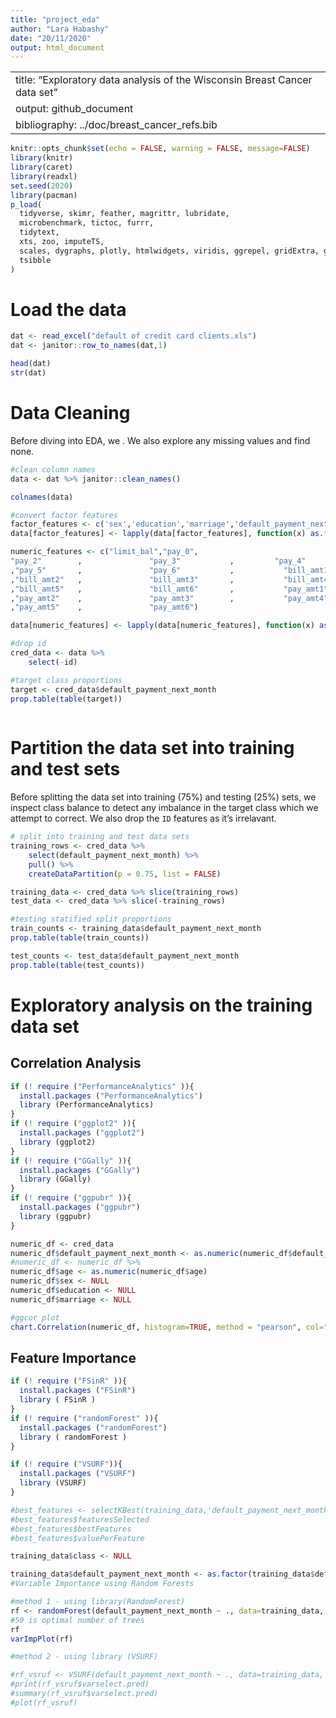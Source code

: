 ```yaml
---
title: "project_eda"
author: "Lara Habashy"
date: "20/11/2020"
output: html_document
---
```

---
title: "Exploratory data analysis of the Wisconsin Breast Cancer data set"
output: github_document
bibliography: ../doc/breast_cancer_refs.bib
---

```r
knitr::opts_chunk$set(echo = FALSE, warning = FALSE, message=FALSE)
library(knitr)
library(caret)
library(readxl)
set.seed(2020)
library(pacman)
p_load(
  tidyverse, skimr, feather, magrittr, lubridate,
  microbenchmark, tictoc, furrr,
  tidytext,
  xts, zoo, imputeTS,
  scales, dygraphs, plotly, htmlwidgets, viridis, ggrepel, gridExtra, ggthemes,
  tsibble
)
```

# Load the data
```r
dat <- read_excel("default of credit card clients.xls")
dat <- janitor::row_to_names(dat,1)

head(dat)
str(dat)

```

# Data Cleaning
Before diving into EDA, we . We also explore any missing values and find none.
```r
#clean column names
data <- dat %>% janitor::clean_names()

colnames(data) 

#convert factor features
factor_features <- c('sex','education','marriage','default_payment_next_month')
data[factor_features] <- lapply(data[factor_features], function(x) as.factor(x))

numeric_features <- c("limit_bal","pay_0",                  
"pay_2"        ,               "pay_3"           ,         "pay_4"                     
,"pay_5"       ,               "pay_6"           ,           "bill_amt1"                 
,"bill_amt2"   ,               "bill_amt3"       ,           "bill_amt4"                 
,"bill_amt5"   ,               "bill_amt6"       ,           "pay_amt1"                  
,"pay_amt2"    ,               "pay_amt3"        ,           "pay_amt4"                  
,"pay_amt5"    ,               "pay_amt6")

data[numeric_features] <- lapply(data[numeric_features], function(x) as.numeric(x))

#drop id
cred_data <- data %>% 
    select(-id) 

#target class proportions
target <- cred_data$default_payment_next_month
prop.table(table(target)) 
  
```

# Partition the data set into training and test sets

Before splitting the data set into training (75%) and testing (25%) sets, we inspect class balance to detect any imbalance in the target class which we attempt to correct. We also drop the `ID` features as it's irrelavant.

```r
# split into training and test data sets
training_rows <- cred_data %>% 
    select(default_payment_next_month) %>% 
    pull() %>%
    createDataPartition(p = 0.75, list = FALSE)

training_data <- cred_data %>% slice(training_rows)
test_data <- cred_data %>% slice(-training_rows)

#testing statified split proportions
train_counts <- training_data$default_payment_next_month
prop.table(table(train_counts)) 

test_counts <- test_data$default_payment_next_month
prop.table(table(test_counts)) 
```


# Exploratory analysis on the training data set


## Correlation Analysis
```r
if (! require ("PerformanceAnalytics" )){
  install.packages ("PerformanceAnalytics")
  library (PerformanceAnalytics)
}
if (! require ("ggplot2" )){
  install.packages ("ggplot2")
  library (ggplot2)
}
if (! require ("GGally" )){
  install.packages ("GGally")
  library (GGally)
}
if (! require ("ggpubr" )){
  install.packages ("ggpubr")
  library (ggpubr)
}

numeric_df <- cred_data
numeric_df$default_payment_next_month <- as.numeric(numeric_df$default_payment_next_month)
#numeric_df <- numeric_df %>%
numeric_df$age <- as.numeric(numeric_df$age)
numeric_df$sex <- NULL
numeric_df$education <- NULL
numeric_df$marriage <- NULL

#ggcor plot
chart.Correlation(numeric_df, histogram=TRUE, method = "pearson", col="blue", pch=1, main="all")
``` 


## Feature Importance

```r
if (! require ("FSinR" )){
  install.packages ("FSinR")
  library ( FSinR )
}
if (! require ("randomForest" )){
  install.packages ("randomForest")
  library ( randomForest )
}

if (! require ("VSURF")){
  install.packages ("VSURF")
  library (VSURF)
}
``` 


```r
#best_features <- selectKBest(training_data,'default_payment_next_month',roughsetConsistency,10)
#best_features$featuresSelected
#best_features$bestFeatures
#best_features$valuePerFeature

training_data$class <- NULL

training_data$default_payment_next_month <- as.factor(training_data$default_payment_next_month)
#Variable Importance using Random Forests 

#method 1 - using library(RandomForest)
rf <- randomForest(default_payment_next_month ~ ., data=training_data, ntree=50, mtry=2, importance=TRUE)
#50 is optimal number of trees
rf
varImpPlot(rf) 

#method 2 - using library (VSURF)

#rf_vsruf <- VSURF(default_payment_next_month ~ ., data=training_data, ntree=50, mtry=2)  #long run-time
#print(rf_vsruf$varselect.pred)
#summary(rf_vsruf$varselect.pred)
#plot(rf_vsruf)
```



